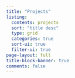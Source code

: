 ---
title: "Projects"
listing:
  contents: projects
  sort: "title desc"
  type: grid
  categories: true
  sort-ui: true
  filter-ui: true
page-layout: full
title-block-banner: true
comments: false
---
